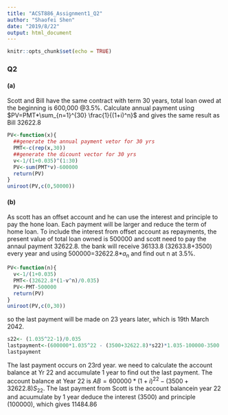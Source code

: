 ---
title: "ACST886_Assignment1_Q2"
author: "Shaofei Shen"
date: "2019/8/22"
output: html_document
---

```{r setup, include=FALSE}
knitr::opts_chunk$set(echo = TRUE)
```

### Q2
#### (a)
Scott and Bill have the same contract with term 30 years, total loan owed at the beginning is 600,000 @3.5%. Calculate annual payment using $PV=PMT*\sum_{n=1}^{30} \frac{1}{(1+i)^n}$  and gives the same result as Bill 32622.8
```{r}
PV<-function(x){
  ##generate the annual payment vetor for 30 yrs
  PMT<-c(rep(x,30))
  ##generate the dicount vector for 30 yrs 
  v<-1/(1+0.035)^(1:30)
  PV<-sum(PMT*v)-600000
  return(PV)
}
uniroot(PV,c(0,50000))
```
#### (b)
As scott has an offset account and he can use the interest and principle to pay the hone loan. Each payment will be larger and reduce the term of home loan. To include the interest from offset account as repayments, the present value of total loan owned is 500000 and scott need to pay the annaul payment 32622.8. the bank will receive 36133.8 (32633.8+3500) every year and using 500000=32622.8*$a_n$ and find out n at 3.5%. 
```{r}
PV<-function(n){
  v<-1/(1+0.035)
  PMT<-(32622.8*(1-v^n)/0.035)
  PV<-PMT-500000
  return(PV)
}
uniroot(PV,c(0,30))
```
so the last payment will be made on 23 years later, which is 19th March 2042.

```{r}
s22<- (1.035^22-1)/0.035
lastpayment<-(600000*1.035^22 - (3500+32622.8)*s22)*1.035-100000-3500
lastpayment
```
The last payment occurs on 23rd year. we need to calculate the account balance at Yr 22 and accumulate 1 year to find out the last payment. The account balance at Year 22 is $AB=600000*(1+i)^{22}-(3500+32622.8)S_{22}$. The last payment from Scott is the account balancein year 22 and acuumulate by 1 year deduce the interest (3500) and principle (100000), which gives 11484.86 